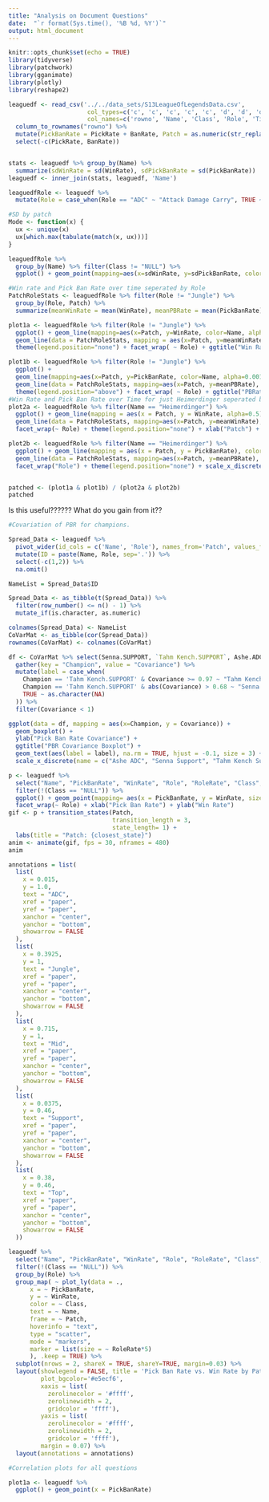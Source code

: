 ```yaml
---
title: "Analysis on Document Questions"
date:  "`r format(Sys.time(), '%B %d, %Y')`"
output: html_document
---
```


```r
knitr::opts_chunk$set(echo = TRUE)
library(tidyverse)
library(patchwork)
library(gganimate)
library(plotly)
library(reshape2)
```

```r
leaguedf <- read_csv('../../data_sets/S13LeagueOfLegendsData.csv', 
                      col_types=c('c', 'c', 'c', 'c', 'c', 'd', 'd', 'd', 'd', 'd', 'd', 'd', 'c'), 
                      col_names=c('rowno', 'Name', 'Class', 'Role', 'Tier', 'Score', 'Trend', "WinRate", "RoleRate", "PickRate", "BanRate", 'KDA', 'Patch'), skip=1) %>%
  column_to_rownames("rowno") %>% 
  mutate(PickBanRate = PickRate + BanRate, Patch = as.numeric(str_replace(Patch, '(.*?)_(.*?)', ''))) %>%
  select(-c(PickRate, BanRate)) 


stats <- leaguedf %>% group_by(Name) %>%
  summarize(sdWinRate = sd(WinRate), sdPickBanRate = sd(PickBanRate))
leaguedf <- inner_join(stats, leaguedf, 'Name')

leaguedfRole <- leaguedf %>%
  mutate(Role = case_when(Role == "ADC" ~ "Attack Damage Carry", TRUE ~ str_to_title(Role)))
```

```r
#SD by patch
Mode <- function(x) {
  ux <- unique(x)
  ux[which.max(tabulate(match(x, ux)))]
}

leaguedfRole %>%
  group_by(Name) %>% filter(Class != "NULL") %>%
  ggplot() + geom_point(mapping=aes(x=sdWinRate, y=sdPickBanRate, color = Class)) + facet_wrap(~ Role) + xlab("Standard Deviation of Win Rate") + ylab("Standard Deviation of Pick Ban Rate") + ggtitle("Volatility of Champions")
```


```r

#Win rate and Pick Ban Rate over time seperated by Role
PatchRoleStats <- leaguedfRole %>% filter(Role != "Jungle") %>%
  group_by(Role, Patch) %>%
  summarize(meanWinRate = mean(WinRate), meanPBRate = mean(PickBanRate),.groups='keep')

plot1a <- leaguedfRole %>% filter(Role != "Jungle") %>%
  ggplot() + geom_line(mapping=aes(x=Patch, y=WinRate, color=Name, alpha=0.001)) +
  geom_line(data = PatchRoleStats, mapping = aes(x=Patch, y=meanWinRate), color="black")+ 
  theme(legend.position="none") + facet_wrap( ~ Role) + ggtitle("Win Rate over Time seperated by Role") + xlab('') + ylab("")

plot1b <- leaguedfRole %>% filter(Role != "Jungle") %>%
  ggplot() + 
  geom_line(mapping=aes(x=Patch, y=PickBanRate, color=Name, alpha=0.001)) + 
  geom_line(data = PatchRoleStats, mapping=aes(x=Patch, y=meanPBRate), color="black") + 
  theme(legend.position="above") + facet_wrap( ~ Role) + ggtitle("PBRate over Time Seperated by Role") + xlab('') + ylab("")
#Win Rate and Pick Ban Rate over Time for just Heimerdinger seperated by Role
plot2a <- leaguedfRole %>% filter(Name == "Heimerdinger") %>%
  ggplot() + geom_line(mapping = aes(x = Patch, y = WinRate, alpha=0.5), color="green") + 
  geom_line(data = PatchRoleStats, mapping=aes(x=Patch, y=meanWinRate), color="black") + 
  facet_wrap(~ Role) + theme(legend.position="none") + xlab("Patch") + ylab("")

plot2b <- leaguedfRole %>% filter(Name == "Heimerdinger") %>%
  ggplot() + geom_line(mapping = aes(x = Patch, y = PickBanRate), color="green") + 
  geom_line(data = PatchRoleStats, mapping=aes(x=Patch, y=meanPBRate), color="black") + 
  facet_wrap("Role") + theme(legend.position="none") + scale_x_discrete("Patch", labels = 1:24) + ylab('')


patched <- (plot1a & plot1b) / (plot2a & plot2b)
patched
```

Is this useful?????? What do you gain from it??

```r
#Covariation of PBR for champions.

Spread_Data <- leaguedf %>% 
  pivot_wider(id_cols = c('Name', 'Role'), names_from='Patch', values_from='PickBanRate') %>%
  mutate(ID = paste(Name, Role, sep='.')) %>%
  select(-c(1,2)) %>%
  na.omit()

NameList = Spread_Data$ID

Spread_Data <- as_tibble(t(Spread_Data)) %>%
  filter(row_number() <= n() - 1) %>%
  mutate_if(is.character, as.numeric)

colnames(Spread_Data) <- NameList
CoVarMat <- as_tibble(cor(Spread_Data))
rownames(CoVarMat) <- colnames(CoVarMat)

df <- CoVarMat %>% select(Senna.SUPPORT, `Tahm Kench.SUPPORT`, Ashe.ADC) %>%
  gather(key = "Champion", value = "Covariance") %>%
  mutate(label = case_when(
    Champion == 'Tahm Kench.SUPPORT' & Covariance >= 0.97 ~ "Tahm Kench TOP",
    Champion == 'Tahm Kench.SUPPORT' & abs(Covariance) > 0.68 ~ "Senna Support",
    TRUE ~ as.character(NA)
  )) %>%
  filter(Covariance < 1)

ggplot(data = df, mapping = aes(x=Champion, y = Covariance)) + 
  geom_boxplot() + 
  ylab("Pick Ban Rate Covariance") + 
  ggtitle("PBR Covariance Boxplot") + 
  geom_text(aes(label = label), na.rm = TRUE, hjust = -0.1, size = 3) + 
  scale_x_discrete(name = c("Ashe ADC", "Senna Support", "Tahm Kench Support"))
```

```r
p <- leaguedf %>%
  select("Name", "PickBanRate", "WinRate", "Role", "RoleRate", "Class", "Patch") %>% 
  filter(!(Class == "NULL")) %>%
  ggplot() + geom_point(mapping= aes(x = PickBanRate, y = WinRate, size=RoleRate, color=Class)) + 
  facet_wrap(~ Role) + xlab("Pick Ban Rate") + ylab("Win Rate")
gif <- p + transition_states(Patch, 
                             transition_length = 3, 
                             state_length= 1) + 
  labs(title = "Patch: {closest_state}")
anim <- animate(gif, fps = 30, nframes = 480)
anim
```

```r
annotations = list( 
  list( 
    x = 0.015,  
    y = 1.0,  
    text = "ADC",  
    xref = "paper",  
    yref = "paper",  
    xanchor = "center",  
    yanchor = "bottom",  
    showarrow = FALSE 
  ),  
  list( 
    x = 0.3925,  
    y = 1,  
    text = "Jungle",  
    xref = "paper",  
    yref = "paper",  
    xanchor = "center",  
    yanchor = "bottom",  
    showarrow = FALSE 
  ),  
  list( 
    x = 0.715,  
    y = 1,  
    text = "Mid",  
    xref = "paper",  
    yref = "paper",  
    xanchor = "center",  
    yanchor = "bottom",  
    showarrow = FALSE 
  ),
  list( 
    x = 0.0375,  
    y = 0.46,  
    text = "Support",  
    xref = "paper",  
    yref = "paper",  
    xanchor = "center",  
    yanchor = "bottom",  
    showarrow = FALSE 
  ), 
  list( 
    x = 0.38,  
    y = 0.46,  
    text = "Top",  
    xref = "paper",  
    yref = "paper",  
    xanchor = "center",  
    yanchor = "bottom",  
    showarrow = FALSE 
  ))
```

```r
leaguedf %>%
  select("Name", "PickBanRate", "WinRate", "Role", "RoleRate", "Class", "Patch") %>%
  filter(!(Class == "NULL")) %>%
  group_by(Role) %>%
  group_map( ~ plot_ly(data = .,
      x = ~ PickBanRate,
      y = ~ WinRate,
      color = ~ Class,
      text = ~ Name,
      frame = ~ Patch, 
      hoverinfo = "text",
      type = "scatter",
      mode = "markers", 
      marker = list(size = ~ RoleRate*5)
      ), .keep = TRUE) %>%
  subplot(nrows = 2, shareX = TRUE, shareY=TRUE, margin=0.03) %>%
  layout(showlegend = FALSE, title = 'Pick Ban Rate vs. Win Rate by Patch seperated by Role',
         plot_bgcolor='#e5ecf6', 
         xaxis = list( 
           zerolinecolor = '#ffff', 
           zerolinewidth = 2, 
           gridcolor = 'ffff'), 
         yaxis = list( 
           zerolinecolor = '#ffff', 
           zerolinewidth = 2, 
           gridcolor = 'ffff'),
         margin = 0.07) %>%
  layout(annotations = annotations)
```

```r
#Correlation plots for all questions

plot1a <- leaguedf %>%
  ggplot() + geom_point(x = PickBanRate)

```